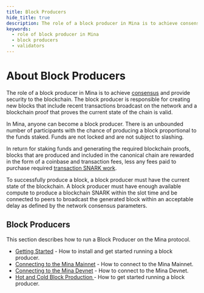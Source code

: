 ```yaml
---
title: Block Producers
hide_title: true
description: The role of a block producer in Mina is to achieve consensus and provide security to the blockchain.
keywords:
  - role of block producer in Mina
  - block producers
  - validators
---
```


# About Block Producers

The role of a block producer in Mina is to achieve [consensus](../about-mina/consensus) and provide security to the blockchain. The block producer is responsible for creating new blocks that include recent transactions broadcast on the network and a blockchain proof that proves the current state of the chain is valid.

In Mina, anyone can become a block producer. There is an unbounded number of participants with the chance of producing a block proportional to the funds staked. Funds are not locked and are not subject to slashing.

In return for staking funds and generating the required blockchain proofs, blocks that are produced and included in the canonical chain are rewarded in the form of a coinbase and transaction fees, less any fees paid to purchase required [transaction SNARK work](./snark-workers).

To successfully produce a block, a block producer must have the current state of the blockchain. A block producer must have enough available compute to produce a blockchain SNARK within the slot time and be connected to peers to broadcast the generated block within an acceptable delay as defined by the network consensus parameters.

## Block Producers

This section describes how to run a Block Producer on the Mina protocol.

- [Getting Started](block-producer-node/getting-started) - How to install and get started running a block producer.
- [Connecting to the Mina Mainnet](block-producer-node/connecting-to-the-network) - How to connect to the Mina Mainnet.
- [Connecting to the Mina Devnet](block-producer-node/connecting-to-devnet) - How to connect to the Mina Devnet.
- [Hot and Cold Block Production ](block-producer-node/hot-cold-block-production) - How to get started running a block producer.